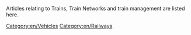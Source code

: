 
{{en/catmore}}

Articles relating to Trains, Train Networks and train management are listed here.

[[Category:en/Vehicles]]
[[Category:en/Railways]]